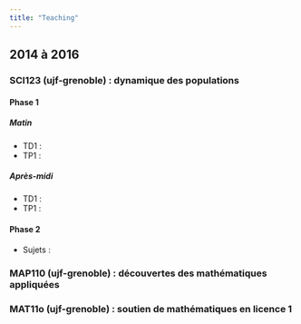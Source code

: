 ```yaml
---
title: "Teaching"
---
```


## 2014 à 2016

### SCI123 (ujf-grenoble) : dynamique des populations

#### Phase 1

##### Matin

- TD1 : <a href="assets/teaching/pdf/TD1_DynaPops.pdf"><i class="fa fa-file-pdf-o" aria-hidden="true"></i></a>
- TP1 : <a href="assets/teaching/html/TP1.html"><i class="fa fa-html5" aria-hidden="true"></i></a>

##### Après-midi

- TD1 : <a href="assets/teaching/pdf/TD2_DynaPops.pdf"><i class="fa fa-file-pdf-o" aria-hidden="true"></i></a>
- TP1 : <a href="assets/teaching/html/TP2.html"><i class="fa fa-html5" aria-hidden="true"></i></a>

#### Phase 2

- Sujets : <a href="assets/teaching/pdf/sujets_DynaPops.pdf"><i class="fa fa-file-pdf-o" aria-hidden="true"></i></a>


### MAP110 (ujf-grenoble) : découvertes des mathématiques appliquées

### MAT11o (ujf-grenoble) : soutien de mathématiques en licence 1



